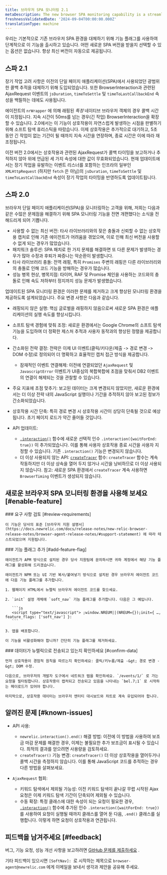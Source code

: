 ```yaml
---
title: 브라우저 SPA 모니터링 2.1
metaDescription: The new browser SPA monitoring capability is a streamlined way to monitor your users' experience and app performance.
freshnessValidatedDate: '2024-09-04T00:00:00.000Z'
translationType: machine
---
```


<Callout variant="important">
  우리는 기본적으로 기존 브라우저 SPA 환경을 대체하기 위해 기능 플래그를 사용하여 단계적으로 이 기능을 출시하고 있습니다. 어떤 새로운 SPA 버전을 받을지 선택할 수 있는 옵션은 없습니다. 항상 최신 버전이 자동으로 제공됩니다.
</Callout>

## 스파 2.1

장기 작업 고려 사항은 이전의 단일 페이지 애플리케이션(SPA)에서 사용되었던 광범위한 콜백 추적을 대체하기 위해 도입되었습니다. 또한 BrowserInteraction과 관련된 AjaxRequest 이벤트의 `jsDuration`, `timeToSettle` 및 `timeToLastCallbackEnd` 속성을 백필하는 데에도 사용됩니다.

에이전트의 `nrWrapper` 에 의해 래핑된 *특정* 네이티브 브라우저 객체의 경우 콜백 시간이 지정됩니다. 지속 시간이 50ms를 넘는 경우(긴 작업) BrowserInteraction을 확장할 수 있습니다. 2.0에서는 이 기능이 상호작용이 자연스럽게 발생하는 시점을 판별하기 위해 소프트 탐색 휴리스틱을 따랐습니다. 이제 상호작용은 추가적으로 대기하고, 5초 동안 긴 작업이 없는 기간이 될 때까지 지속 시간을 연장하며, 종료 시간은 이에 따라 재조정됩니다.

이전 버전 2.0에서는 상호작용과 관련된 AjaxRequest가 콜백 타이밍을 보고하거나 추적하지 않아 위에 언급된 세 가지 속성에 대한 값이 무효화되었습니다. 현재 업데이트에서는 장기 작업을 유발하는 이벤트 리스너를 포함하는 인프라의 일부인 `XMLHttpRequest` (하지만 `fetch` 은 아님)의 `jsDuration`, `timeToSettle` 및 `timeToLastCallbackEnd` 속성이 장기 작업의 타이밍을 반영하도록 업데이트됩니다.

## 스파 2.0

브라우저 단일 페이지 애플리케이션(SPA)을 모니터링하는 고객을 위해, 저희는 다음과 같은 수많은 문제점을 해결하기 위해 SPA 모니터링 기능을 전면 개편했다는 소식을 전해드리게 되어 기쁩니다.

* 사용할 수 없는 최신 버전: 타사 라이브러리와의 잦은 충돌과 신뢰할 수 없는 상호작용 캡처로 인해 기존 에이전트가 어려움을 겪었으며, 이로 인해 최신 버전을 사용할 수 없게 되는 경우가 많았습니다.
* 패치워크 솔루션: SPA 패치로 한 가지 문제를 해결하면 또 다른 문제가 발생하는 경우가 많아 수정과 후퇴가 짜증나는 악순환이 발생합니다.
* 타사 라이브러리 충돌: 전역 래핑, 특히 `Promises` 주변의 래핑은 다른 라이브러리와의 충돌로 인해 코드 기능을 방해하는 경우가 많습니다.
* 성능 병목 현상, 병목지점: 타이머, RAF 및 Promise 체인을 사용하는 코드와의 충돌로 인해 속도 저하부터 정지까지 성능 문제가 발생했습니다.

업데이트된 SPA 모니터링 환경은 이러한 문제를 제거하고 크게 향상된 모니터링 환경을 제공하도록 설계되었습니다. 주요 변경 사항은 다음과 같습니다.

* 래핑되지 않은 실행: 핵심 글로벌을 래핑하지 않음으로써 새로운 SPA 환경은 애플리케이션의 실행 속도를 향상시킵니다.

* 소프트 탐색 경험에 맞춰 조정: 새로운 환경에서는 Google Chrome의 소프트 탐색 기능을 도입하여 더 정확한 제스처 추적과 사용자 동작과의 향상된 정렬을 제공합니다.

* 간소화된 전략 결정: 전략은 이제 UI 이벤트(클릭/키다운/제출 -&gt; 경로 변경 -&gt; DOM 수정)로 정의되어 더 명확하고 효율적인 캡처 접근 방식을 제공합니다.
  * 잠재적인 이벤트 연결해제: 이전에 연결되었던 `AjaxRequest` 및 `JavascriptError` 이벤트가 UI중심의 복합복합에 초점을 맞춰서 DB2 이벤트의 연결이 해제되는 것을 관찰할 수 있습니다.

* 주요 지표에 초점 맞추기: 보고된 데이터는 크게 변경되지 않았지만, 새로운 환경에서는 더 이상 전략 내의 JavaScript 실행이나 기간을 추적하지 않아 보고된 정보가 간소화되었습니다.

* 상호작용 시간 단축: 특히 경로 변경 시 상호작용 시간이 상당히 단축될 것으로 예상됩니다. 초기 페이지 로드가 약간 줄어들 것입니다.

* API 업데이트:

  * [`.interaction()`](/docs/browser/new-relic-browser/browser-apis/interaction/) 함수에 새로운 선택적 인수 `.interaction({waitForEnd: true})` 이 추가되었습니다. 이를 통해 사용자 상호작용 종료 시간을 사용자 지정할 수 있습니다. 기존 `.interaction()` 기능은 변경되지 않습니다.
  * 더 이상 사용되지 않는 API: [`createTracer`](/docs/browser/new-relic-browser/browser-apis/createtracer/) 함수: `createTracer` 함수는 계속 작동하지만 더 이상 상속을 열어 두지 않거나 시간을 낭비하므로 더 이상 사용되지 않습니다. 참고: 새로운 SPA 환경에서 `createTracer` 계속 사용하면 `BrowserTiming` 이벤트가 생성되지 않습니다.

## 새로운 브라우저 SPA 모니터링 환경을 사용해 보세요 [#enable-feature]

<Steps>
  <Step>
    ### 요구 사항 검토 [#review-requirements]

    이 기능은 당사의 표준 [브라우저 지원 설명서](https://docs.newrelic.com/docs/release-notes/new-relic-browser-release-notes/browser-agent-release-notes/#support-statement) 에 따라 테스트되었으며 지원됩니다.
  </Step>

  <Step>
    ### 기능 플래그 추가 [#add-feature-flag]

    에이전트가 APM 방식으로 설치된 경우 당사 지원팀에 문의하시면 귀하 계정에서 해당 기능 플래그를 활성화해 드리겠습니다.

    에이전트가 NPM 또는 UI 기반 복사/붙여넣기 방식으로 설치된 경우 브라우저 에이전트 코드에 다음 기능 플래그를 추가합니다.

    1. 웹페이지 HTML에서 뉴렐릭 브라우저 에이전트 코드를 찾으세요.

    2. `init` 설정 개체에 `soft_nav` 기능 플래그를 추가합니다. 다음은 그 예입니다.

       ```js
       <script type="text/javascript"> ;window.NREUM||(NREUM={});init={ …, feature_flags: ['soft_nav'] }:
       ```

    3. 앱을 배포합니다.

    이 기능을 비활성화해야 합니까? 간단히 기능 플래그를 제거하세요.
  </Step>

  <Step>
    ### 데이터가 뉴렐릭으로 전송되고 있는지 확인하세요 [#confirm-data]

    먼저 상호작용이 경험적 원칙을 따르는지 확인하세요: 클릭/키누름/제출 -&gt; 경로 변경 -&gt; DOM 수정.

    다음으로, 브라우저의 개발자 도구에서 네트워크 탭을 확인하세요. `/events/1/` 로 가는 요청을 필터링합니다. 상호작용이 캡처되고 전송되고 있음을 나타내는 `bel.7;1` 로 시작하는 페이로드가 있어야 합니다.

    마지막으로, 상호작용 데이터는 브라우저 엔터티 대시보드와 차트로 계속 유입되어야 합니다.
  </Step>
</Steps>

## 알려진 문제 [#known-issues]

* API 사용:

  * `newrelic.interaction().end()` 해결 방법: 이전에 이 방법을 사용하여 보조금 마감 문제를 해결한 경우, 이제는 불필요한 추가 보조금이 표시될 수 있습니다. 최적의 결과를 얻으려면 사용량을 검토하세요.
  * `createTracer()` 기능 변경: `createTracer()` 더 이상 상호작용을 열어두거나 콜백 시간을 측정하지 않습니다. 이를 통해 JavaScript 코드를 추적하는 경우 다른 방법을 살펴보세요.

* `AjaxRequest` 협회:

  * 키워드 탐색에서 제외될 가능성: 이전 키워드 탐색이 끝나갈 무렵 시작된 Ajax 요청은 이제 키워드 탐색 기간이 단축되어 제외될 수 있습니다.
  * 수동 확장: 특정 클래스에 대한 속성이 되는 요청이 필요한 경우, [`.interaction()`](/docs/browser/new-relic-browser/browser-apis/interaction/) 함수에 추가된 인수 `.interaction({waitForEnd: true})` 를 사용하여 요청이 실행될 때까지 클래스를 열어 둔 다음, `.end()` 클래스를 실행합니다. 이렇게 하면 요청이 상호작용과 연관됩니다.

## 피드백을 남겨주세요 [#feedback]

버그, 기능 요청, 성능 개선 사항을 보고하려면 [GitHub 문제를 제출하세요](https://github.com/newrelic/newrelic-browser-agent/issues) .

기타 피드백이 있으시면 `[SoftNav]: `로 시작하는 제목으로 `browser-agent@newrelic.com` 에게 이메일을 보내서 생각과 제안을 공유해 주세요.